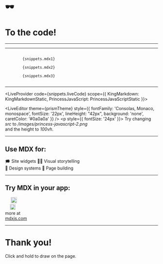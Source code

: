 

# 🕶️

# To the code!

---

<KingMarkdown codeSnippet={snippets.jsx1} />

---

<Appear>
  <Horizontal>
    <KingMarkdown height="50vh" hoverable={false} />
    <Box>
      <Code>
        {snippets.mdx1}
      </Code>
    </Box>
  </Horizontal>
  <Horizontal>
    <KingMarkdown height="75vh" hoverable={false} />
    <Box>
      <Code>
        {snippets.mdx2}
      </Code>
    </Box>
  </Horizontal>
  <Horizontal>
    <KingMarkdown height="75vh" src="/images/king-markdown-2.png" hoverable={false} />
    <Box>
      <Code>
        {snippets.mdx3}
      </Code>
    </Box>
  </Horizontal>
</Appear>

---

<LiveProvider
    code={snippets.liveCode}
    scope={{ 
      KingMarkdown: KingMarkdownStatic, 
      PrincessJavaScript: PrincessJavaScriptStatic }}>
  <Horizontal width="90vw">
    <LivePreview />
    <div>
      <Box>
        <LiveEditor theme={prismTheme} style={{ 
          fontFamily: 'Consolas, Monaco, monospace',
          fontSize: '22px', lineHeight: "42px",
          background: 'none', caretColor: '#0a0a0a' }} />
      </Box>
      <p style={{ fontSize: '24px' }}>
        Try changing <i>src</i> to <i>/images/princess-javascript-2.png</i><br/>
        and the height to <i>100vh</i>.
      </p>
    </div>
  </Horizontal>
</LiveProvider>

---

## Use MDX for:

<Spacer height="10vh" />

<Horizontal width="80vw">
  <div>
    🗯️ Site widgets
    <Spacer height="5vh" />
    👨‍🎨 Visual storytelling
  </div>
  <div>
    💅 Design systems
    <Spacer height="5vh" />
    🚜 Page building
  </div>
</Horizontal>

---

## Try MDX in your app:

<Spacer height="10vh" />

<Horizontal width="90vw">
  <div>
    <img src="/images/gatsby-logo.png" width="15vw" />
    <Spacer height="5vh" />
    <img src="/images/parcel-logo.png" width="20vw" />
  </div>
  <div>
    <img src="/images/nextjs-logo.png" width="12vw" />
    <Spacer height="5vh" />
    <img src="/images/webpack-logo.png" width= "18vw" />
  </div>
  <div>
    more at <br/>
    <a href="https://mdxjs.com/">mdxjs.com</a>
  </div>
</Horizontal>

---

<Drawable color="#ce4999" width={20}>

# Thank you!

<div style={{ fontSize: "24px" }}>
  Click and hold to draw on the page.
</div>

</Drawable>